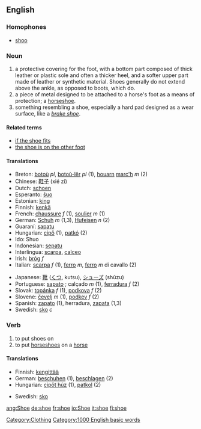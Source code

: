 ==English==
===Homophones===
*[[shoo]]
===Noun===
{{en-noun|shoe|shoes}}
#a protective covering for the foot, with a bottom part composed of thick leather or plastic sole and often a thicker heel, and a softer upper part made of leather or synthetic material. Shoes generally do not extend above the ankle, as opposed to boots, which do.
#a piece of metal designed to be attached to a horse's foot as a means of protection; a [[horseshoe]].
#something resembling a shoe, especially a hard pad designed as a wear surface, like a ''[[brake shoe]]''.

====Related terms====
*[[if the shoe fits]]
*[[the shoe is on the other foot]]

==== Translations ====
{{top}}
* Breton: [[botoù]] ''pl'', [[botoù-lêr]] ''pl'' (1), [[houarn]] [[marc'h]] ''m'' (2)
* Chinese: [[鞋子]] (xié zi)
* Dutch: [[schoen]]
* Esperanto: [[ŝuo]]
* Estonian: [[king#Estonian|king]]
* Finnish: [[kenkä]]
* French: [[chaussure]] ''f'' (1), [[soulier]] ''m'' (1)
* German: [[Schuh]] ''m'' (1,3), [[Hufeisen]] ''n'' (2)
* Guaraní: [[sapatu]]
* Hungarian: [[cipő]] (1), [[patkó]] (2)
* Ido: Shuo
* Indonesian: [[sepatu]]
* Interlingua: [[scarpa]], [[calceo]]
* Irish: [[bróg]] ''f''
* Italian: [[scarpa]] ''f'' (1), [[ferro]] ''m'', [[ferro]] ''m'' di cavallo (2)
{{mid}}
* Japanese: [[靴]] ([[くつ]], kutsu), [[シューズ]] (shūzu)
* Portuguese: [[sapato]] ; calçado ''m'' (1), [[ferradura]] ''f'' (2)
* Slovak: [[topánka]] ''f'' (1), [[podkova]] ''f'' (2)
* Slovene: [[čevelj]] ''m'' (1), [[podkev]] ''f'' (2)
* Spanish: [[zapato]] (1), herradura, [[zapata]] (1,3)
* Swedish: [[sko]] ''c''
{{bottom}}

===Verb===
{{irregverb|'''to shoe'''|'''[[shoes]]'''|'''[[shod]]'''|'''[[shod]]'''|'''[[shoeing]]'''}}

#to put shoes on
#to put [[horseshoe]]s on a [[horse]]

====Translations====
{{top}}
*Finnish: [[kengittää]]
*German: [[beschuhen]] (1), [[beschlagen]] (2)
*Hungarian: [[cipőt húz]] (1), [[patkol]] (2)
{{mid}}
*Swedish: [[sko]]
{{bottom}}

[[Category:Clothing]]

[[Category:1000 English basic words]]

[[ang:Shoe]]
[[de:shoe]]
[[fr:shoe]]
[[io:Shoe]]
[[it:shoe]]
[[fi:shoe]]